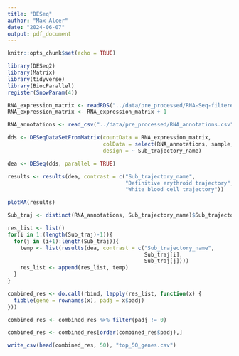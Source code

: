 ```yaml
---
title: "DESeq"
author: "Max Alcer"
date: "2024-06-07"
output: pdf_document
---
```


```r
knitr::opts_chunk$set(echo = TRUE)
```

```r
library(DESeq2)
library(Matrix)
library(tidyverse)
library(BiocParallel)
register(SnowParam(4))
```


```r
RNA_expression_matrix <- readRDS("../data/pre_processed/RNA-Seq-filtered.rds")
RNA_expression_matrix <- RNA_expression_matrix + 1
```

```r
RNA_annotations <- read_csv("../data/pre_processed/RNA_annotations.csv",show_col_types = FALSE)
```

```r
dds <- DESeqDataSetFromMatrix(countData = RNA_expression_matrix,
                              colData = select(RNA_annotations, sample, Sub_trajectory_name),
                              design = ~ Sub_trajectory_name)
```

```r
dea <- DESeq(dds, parallel = TRUE)
```

```r
results <- results(dea, contrast = c("Sub_trajectory_name", 
                                     "Definitive erythroid trajectory", 
                                     "White blood cell trajectory"))
```

```r
plotMA(results)
```
```r
Sub_traj <- distinct(RNA_annotations, Sub_trajectory_name)$Sub_trajectory_name
```

```r
res_list <- list()
for(i in 1:(length(Sub_traj)-1)){
  for(j in (i+1):length(Sub_traj)){
    temp <- list(results(dea, contrast = c("Sub_trajectory_name",
                                           Sub_traj[i], 
                                           Sub_traj[j])))
    res_list <- append(res_list, temp)
  }
}
```

```r
combined_res <- do.call(rbind, lapply(res_list, function(x) {
  tibble(gene = rownames(x), padj = x$padj)
}))

combined_res <- combined_res %>% filter(padj != 0)

combined_res <- combined_res[order(combined_res$padj),]
```

```r
write_csv(head(combined_res, 50), "top_50_genes.csv")
```






